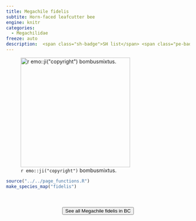 ```yaml
---
title: Megachile fidelis
subtite: Horn-faced leafcutter bee
engine: knitr
categories:
  - Megachilidae
freeze: auto
description:  <span class="sh-badge">SH list</span> <span class="pe-badge">PM Evidence</span> <span class="gali-badge">Galiano</span>
---
```

![`r emo::ji("copyright")` bombusmixtus.](https://inaturalist-open-data.s3.amazonaws.com/photos/230154871/large.jpeg){height=300}





```r
source("../../page_functions.R")
make_species_map("fidelis")
```
<br><br>
<center>


<a href="https://inaturalist.ca/observations?place_id=7085&subview=map&taxon_id=309381"><button type="button" class="btn btn-secondary">See all Megachile fidelis in BC <i class="fa-solid fa-arrow-up-right-from-square"></i> </button></a>
</center>

